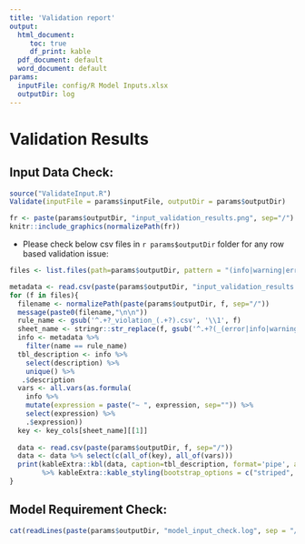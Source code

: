 ```yaml
---
title: 'Validation report'
output:
  html_document:
     toc: true
     df_print: kable
  pdf_document: default
  word_document: default
params:
  inputFile: config/R Model Inputs.xlsx
  outputDir: log
---
```


# Validation Results


## Input Data Check:

```r
source("ValidateInput.R")
Validate(inputFile = params$inputFile, outputDir = params$outputDir)
```

```r
fr <- paste(params$outputDir, "input_validation_results.png", sep="/")
knitr::include_graphics(normalizePath(fr))

```

-   Please check below csv files in `r params$outputDir` folder for any row based validation issue:


```r
files <- list.files(path=params$outputDir, pattern = "(info|warning|error).*.csv")

metadata <- read.csv(paste(params$outputDir, "input_validation_results.csv", sep="/"))
for (f in files){
  filename <- normalizePath(paste(params$outputDir, f, sep="/"))
  message(paste0(filename,"\n\n"))
  rule_name <- gsub('^.+?_violation_(.+?).csv', '\\1', f)
  sheet_name <- stringr::str_replace(f, gsub('^.+?(_(error|info|warning))', '\\1', f), "")
  info <- metadata %>%
    filter(name == rule_name)
  tbl_description <- info %>%
    select(description) %>%
    unique() %>% 
   .$description
  vars <- all.vars(as.formula(
    info %>% 
    mutate(expression = paste("~ ", expression, sep="")) %>%
    select(expression) %>%
    .$expression))
  key <- key_cols[sheet_name][[1]]
  
  data <- read.csv(paste(params$outputDir, f, sep="/"))
  data <- data %>% select(c(all_of(key), all_of(vars)))
  print(kableExtra::kbl(data, caption=tbl_description, format='pipe', align = "l") 
        %>% kableExtra::kable_styling(bootstrap_options = c("striped", "hover")))
}
```

## Model Requirement Check:

```r
cat(readLines(paste(params$outputDir, "model_input_check.log", sep = "/")), sep = '\n')
```

